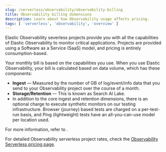 ```yaml
---
slug: /serverless/observability/observability-billing
title: Observability billing dimensions
description: Learn about how Observability usage affects pricing.
tags: [ 'serverless', 'observability', 'overview' ]
---
```


<p><DocBadge template="technical preview" /></p>

Elastic Observability severless projects provide you with all the capabilities of Elastic Observability to monitor critical applications.
Projects are provided using a Software as a Service (SaaS) model, and pricing is entirely consumption-based.

Your monthly bill is based on the capabilities you use.
When you use Elastic Observability, your bill is calculated based on data volume, which has these components:

* **Ingest** &mdash; Measured by the number of GB of log/event/info data that you send to your Observability project over the course of a month.
* **Storage/Retention** &mdash; This is known as Search AI Lake.
* In addition to the core ingest and retention dimensions, there is an optional charge to execute synthetic monitors on our testing infrastructure.
Browser (journey) based tests are charged on a per-test-run basis,
and Ping (lightweight) tests have an all-you-can-use model per location used.

For more information, refer to <DocLink slug="/serverless/general/serverless-billing" />.

For detailed Observability serverless project rates, check the [Observability Serverless pricing page](https://www.elastic.co/pricing/serverless-observability).
